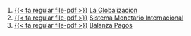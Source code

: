1. [{{< fa regular file-pdf >}}](https://achalmaedison.netlify.app/finanzas/finanzas-internacionales/2023-06-16-la-globalizacion/index.pdf) [La Globalizacion](https://achalmaedison.netlify.app/finanzas/finanzas-internacionales/2023-06-16-la-globalizacion)
2. [{{< fa regular file-pdf >}}](https://achalmaedison.netlify.app/finanzas/finanzas-internacionales/2023-06-17-sistema-monetario-internacional/index.pdf) [Sistema Monetario Internacional](https://achalmaedison.netlify.app/finanzas/finanzas-internacionales/2023-06-17-sistema-monetario-internacional)
3. [{{< fa regular file-pdf >}}](https://achalmaedison.netlify.app/finanzas/finanzas-internacionales/2023-06-23-balanza-pagos/index.pdf) [Balanza Pagos](https://achalmaedison.netlify.app/finanzas/finanzas-internacionales/2023-06-23-balanza-pagos)

